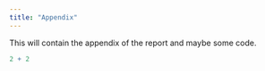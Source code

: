 ```yaml
---
title: "Appendix"
---
```


This will contain the appendix of the report and maybe some code. 

```r
2 + 2
```

